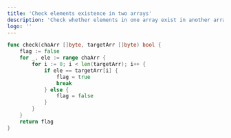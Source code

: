 ```yaml
---
title: 'Check elements existence in two arrays'
description: 'Check whether elements in one array exist in another array'
logo: ''
---
```


```go
func check(chaArr []byte, targetArr []byte) bool {
    flag := false
    for _, ele := range chaArr {
        for i := 0; i < len(targetArr); i++ {
            if ele == targetArr[i] {
                flag = true
                break
            } else {
                flag = false
            }
        }
    }
    return flag
}
```